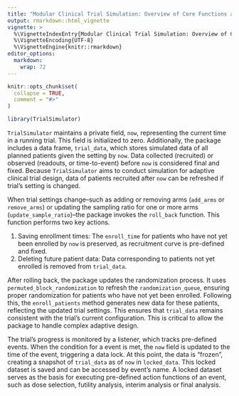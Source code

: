 ```yaml
---
title: "Modular Clinical Trial Simulation: Overview of Core Functions and Workflow"
output: rmarkdown::html_vignette
vignette: >
  %\VignetteIndexEntry{Modular Clinical Trial Simulation: Overview of Core Functions and Workflow}
  %\VignetteEncoding{UTF-8}
  %\VignetteEngine{knitr::rmarkdown}
editor_options: 
  markdown: 
    wrap: 72
---
```


```r
knitr::opts_chunk$set(
  collapse = TRUE,
  comment = "#>"
)
```

```r
library(TrialSimulator)
```

`TrialSimulator` maintains a private field, `now`, representing the
current time in a running trial. This field is initialized to zero.
Additionally, the package includes a data frame, `trial_data`, which
stores simulated data of all planned patients given the setting by
`now`. Data collected (recruited) or observed (readouts, or
time-to-event) before `now` is considered final and fixed. Because
`TrialSimulator` aims to conduct simulation for adaptive clinical trial
design, data of patients recruited after `now` can be refreshed if
trial's setting is changed.

When trial settings change--such as adding or removing arms (`add_arms`
or `remove_arms`) or updating the sampling ratio for one or more arms
(`update_sample_ratio`)--the package invokes the `roll_back` function.
This function performs two key actions.

1.  Saving enrollment times: The `enroll_time` for patients who have not
    yet been enrolled by `now` is preserved, as recruitment curve is
    pre-defined and fixed.
2.  Deleting future patient data: Data corresponding to patients not yet
    enrolled is removed from `trial_data`.

After rolling back, the package updates the randomization process. It
uses `permuted_block_randomization` to refresh the
`randomization_queue`, ensuring proper randomization for patients who
have not yet been enrolled. Following this, the `enroll_patients` method
generates new data for these patients, reflecting the updated trial
settings. This ensures that `trial_data` remains consistent with the
trial's current configuration. This is critical to allow the package to
handle complex adaptive design.

The trial's progress is monitored by a listener, which tracks
pre-defined events. When the condition for a event is met, the `now`
field is updated to the time of the event, triggering a data lock. At
this point, the data is "frozen", creating a snapshot of `trial_data` as
of `now` in `locked_data`. This locked dataset is saved and can be
accessed by event's name. A locked dataset serves as the basis for
executing pre-defined action functions of an event, such as dose
selection, futility analysis, interim analysis or final analysis.
